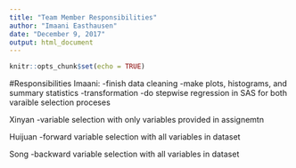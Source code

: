```yaml
---
title: "Team Member Responsibilities"
author: "Imaani Easthausen"
date: "December 9, 2017"
output: html_document
---
```


```r
knitr::opts_chunk$set(echo = TRUE)
```

#Responsibilities
Imaani: -finish data cleaning -make plots, histograms, and summary statistics -transformation -do stepwise regression in SAS for both varaible selection proceses

Xinyan -variable selection with only variables provided in assignemtn

Huijuan -forward variable selection with all variables in dataset

Song -backward variable selection with all variables in dataset